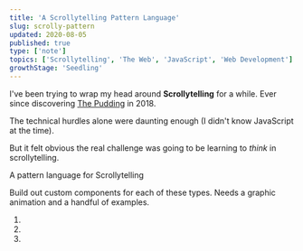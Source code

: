 ```yaml
---
title: 'A Scrollytelling Pattern Language'
slug: scrolly-pattern
updated: 2020-08-05
published: true
type: ['note']
topics: ['Scrollytelling', 'The Web', 'JavaScript', 'Web Development']
growthStage: 'Seedling'
---
```


I've been trying to wrap my head around **Scrollytelling** for a while. Ever since discovering [The Pudding](https://pudding.cool/) in 2018.

The technical hurdles alone were daunting enough (I didn't know JavaScript at the time).

But it felt obvious the real challenge was going to be learning to _think_ in scrollytelling.

A pattern language for Scrollytelling

Build out custom components for each of these types. Needs a graphic animation and a handful of examples.

1. 

2. 

3.
